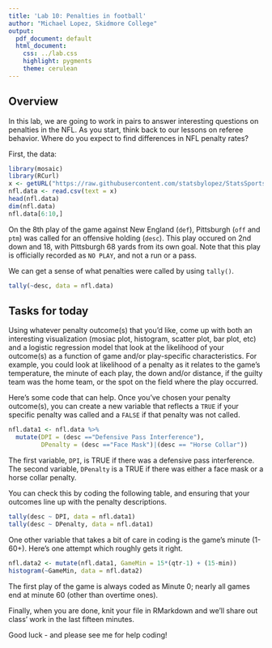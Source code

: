 ```yaml
---
title: 'Lab 10: Penalties in football'
author: "Michael Lopez, Skidmore College"
output:
  pdf_document: default
  html_document:
    css: ../lab.css
    highlight: pygments
    theme: cerulean
---
```


## Overview

In this lab, we are going to work in pairs to answer interesting questions on penalties in the NFL. As you start, think back to our lessons on referee behavior. Where do you expect to find differences in NFL penalty rates? 

First, the data:

```r
library(mosaic)
library(RCurl)
x <- getURL("https://raw.githubusercontent.com/statsbylopez/StatsSports/master/penalties.csv")
nfl.data <- read.csv(text = x)
head(nfl.data)
dim(nfl.data)
nfl.data[6:10,]
```

On the 8th play of the game against New England (`def`), Pittsburgh (`off` and `ptm`) was called for an offensive holding (`desc`). This play occured on 2nd down and 18, with Pittsburgh 68 yards from its own goal. Note that this play is officially recorded as `NO PLAY`, and not a run or a pass.

We can get a sense of what penalties were called by using `tally()`.

```r
tally(~desc, data = nfl.data)
```

## Tasks for today

Using whatever penalty outcome(s) that you'd like, come up with both an interesting visualization (mosiac plot, histogram, scatter plot, bar plot, etc) and a logistic regression model that look at the likelihood of your outcome(s) as a function of game and/or play-specific characteristics. For example, you could look at likelihood of a penalty as it relates to the game's temperature, the minute of each play, the down and/or distance, if the guilty team was the home team, or the spot on the field where the play occurred. 

Here's some code that can help. Once you've chosen your penalty outcome(s), you can create a new variable that reflects a `TRUE` if your specific penalty was called and a `FALSE` if that penalty was not called.

```r
nfl.data1 <- nfl.data %>%
  mutate(DPI = (desc =="Defensive Pass Interference"),
         DPenalty = (desc =="Face Mask")|(desc == "Horse Collar"))
```

The first variable, `DPI`, is TRUE if there was a defensive pass interference. The second variable, `DPenalty` is a TRUE if there was either a face mask or a horse collar penalty.

You can check this by coding the following table, and ensuring that your outcomes line up with the penalty descriptions. 

```r
tally(desc ~ DPI, data = nfl.data1)
tally(desc ~ DPenalty, data = nfl.data1)
```

One other variable that takes a bit of care in coding is the game's minute (1-60+). Here's one attempt which roughly gets it right.

```r
nfl.data2 <- mutate(nfl.data1, GameMin = 15*(qtr-1) + (15-min))
histogram(~GameMin, data = nfl.data2)
```

The first play of the game is always coded as Minute 0; nearly all games end at minute 60 (other than overtime ones).

Finally, when you are done, knit your file in RMarkdown and we'll share out class' work in the last fifteen minutes.

Good luck - and please see me for help coding!
